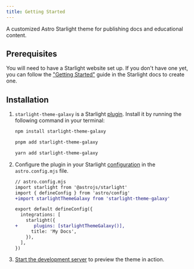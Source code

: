 ```yaml
---
title: Getting Started
---
```


A customized Astro Starlight theme for publishing docs and educational content.

## Prerequisites

You will need to have a Starlight website set up.
If you don't have one yet, you can follow the ["Getting Started"](https://starlight.astro.build/getting-started) guide in the Starlight docs to create one.

## Installation


<Steps>

1. `starlight-theme-galaxy` is a Starlight [plugin](https://starlight.astro.build/reference/plugins/). Install it by running the following command in your terminal:

   <Tabs syncKey="pkg">

   <TabItem label="npm" icon="seti:npm">

   ```sh
   npm install starlight-theme-galaxy
   ```

   </TabItem>

   <TabItem label="pnpm" icon="pnpm">

   ```sh
   pnpm add starlight-theme-galaxy
   ```

   </TabItem>

   <TabItem label="Yarn" icon="seti:yarn">

   ```sh
   yarn add starlight-theme-galaxy
   ```

   </TabItem>

   </Tabs>

2. Configure the plugin in your Starlight [configuration](https://starlight.astro.build/reference/configuration/#plugins) in the `astro.config.mjs` file.

   ```diff lang="js"
   // astro.config.mjs
   import starlight from '@astrojs/starlight'
   import { defineConfig } from 'astro/config'
   +import starlightThemeGalaxy from 'starlight-theme-galaxy'

   export default defineConfig({
     integrations: [
       starlight({
   +      plugins: [starlightThemeGalaxy()],
         title: 'My Docs',
       }),
     ],
   })
   ```

3. [Start the development server](https://starlight.astro.build/getting-started/#start-the-development-server) to preview the theme in action.

</Steps>
